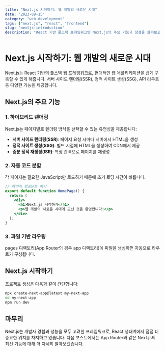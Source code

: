 ```yaml
---
title: "Next.js 시작하기: 웹 개발의 새로운 시대"
date: "2023-09-15"
category: "web-development"
tags: ["next.js", "react", "frontend"]
slug: "nextjs-introduction"
description: "React 기반 풀스택 프레임워크인 Next.js의 주요 기능과 장점을 살펴보고, 서버 사이드 렌더링, 정적 사이트 생성 등 현대적인 웹 개발 방식을 시작하는 방법을 안내합니다."
---
```


# Next.js 시작하기: 웹 개발의 새로운 시대

Next.js는 React 기반의 풀스택 웹 프레임워크로, 현대적인 웹 애플리케이션을 쉽게 구축할 수 있게 해줍니다.
서버 사이드 렌더링(SSR), 정적 사이트 생성(SSG), API 라우트 등 다양한 기능을 제공합니다.

## Next.js의 주요 기능

### 1. 하이브리드 렌더링

Next.js는 페이지별로 렌더링 방식을 선택할 수 있는 유연성을 제공합니다:

- **서버 사이드 렌더링(SSR)**: 페이지 요청 시마다 서버에서 HTML을 생성
- **정적 사이트 생성(SSG)**: 빌드 시점에 HTML을 생성하여 CDN에서 제공
- **증분 정적 재생성(ISR)**: 특정 간격으로 페이지를 재생성

### 2. 자동 코드 분할

각 페이지는 필요한 JavaScript만 로드하기 때문에 초기 로딩 시간이 빠릅니다.

```jsx
// 페이지 컴포넌트 예시
export default function HomePage() {
  return (
    <div>
      <h1>Next.js 시작하기</h1>
      <p>웹 개발의 새로운 시대에 오신 것을 환영합니다!</p>
    </div>
  );
}
```

### 3. 파일 기반 라우팅

pages 디렉토리(App Router의 경우 app 디렉토리)에 파일을 생성하면 자동으로 라우트가 구성됩니다.

## Next.js 시작하기

프로젝트 생성은 다음과 같이 간단합니다:

```bash
npx create-next-app@latest my-next-app
cd my-next-app
npm run dev
```

## 마무리

Next.js는 개발자 경험과 성능을 모두 고려한 프레임워크로, React 생태계에서 점점 더 중요한 위치를 차지하고 있습니다.
다음 포스트에서는 App Router와 같은 Next.js의 최신 기능에 대해 더 자세히 알아보겠습니다.
